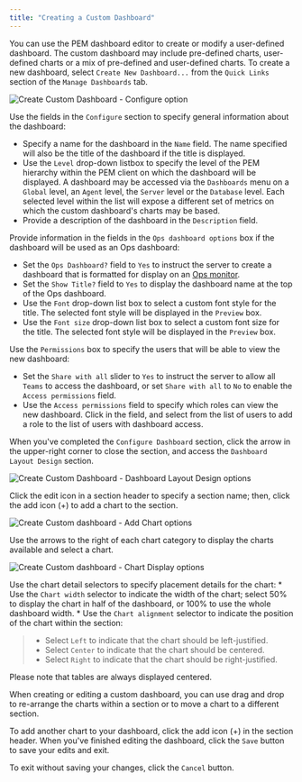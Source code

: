 ```yaml
---
title: "Creating a Custom Dashboard"
---
```


<div id="pem_custom_dashboard" class="registered_link"></div>

You can use the PEM dashboard editor to create or modify a user-defined dashboard. The custom dashboard may include pre-defined charts, user-defined charts or a mix of pre-defined and user-defined charts. To create a new dashboard, select `Create New Dashboard...` from the `Quick Links` section of the `Manage Dashboards` tab.

![Create Custom Dashboard - Configure option](../../images/pem_custom_dashboard_configure_dashboard.png)

Use the fields in the `Configure` section to specify general information about the dashboard:

-   Specify a name for the dashboard in the `Name` field. The name specified will also be the title of the dashboard if the title is displayed.
-   Use the `Level` drop-down listbox to specify the level of the PEM hierarchy within the PEM client on which the dashboard will be displayed. A dashboard may be accessed via the `Dashboards` menu on a `Global` level, an `Agent` level, the `Server` level or the `Database` level. Each selected level within the list will expose a different set of metrics on which the custom dashboard's charts may be based.
-   Provide a description of the dashboard in the `Description` field.

Provide information in the fields in the `Ops dashboard options` box if the dashboard will be used as an Ops dashboard:

-   Set the `Ops Dashboard?` field to `Yes` to instruct the server to create a dashboard that is formatted for display on an [Ops monitor](../../04_toc_pem_features/11_pem_manage_dashboards/#pem_ops_dashboard).
-   Set the `Show Title?` field to `Yes` to display the dashboard name at the top of the Ops dashboard.
-   Use the `Font` drop-down list box to select a custom font style for the title. The selected font style will be displayed in the `Preview` box.
-   Use the `Font size` drop-down list box to select a custom font size for the title. The selected font style will be displayed in the `Preview` box.

Use the `Permissions` box to specify the users that will be able to view the new dashboard:

-   Set the `Share with all` slider to `Yes` to instruct the server to allow all `Teams` to access the dashboard, or set `Share with all` to `No` to enable the `Access permissions` field.
-   Use the `Access permissions` field to specify which roles can view the new dashboard. Click in the field, and select from the list of users to add a role to the list of users with dashboard access.

When you've completed the `Configure Dashboard` section, click the arrow in the upper-right corner to close the section, and access the `Dashboard Layout Design` section.

![Create Custom Dashboard - Dashboard Layout Design options](../../images/pem_custom_dashboard_add_section_name.png)

Click the edit icon in a section header to specify a section name; then, click the add icon (+) to add a chart to the section.

![Create Custom dashboard - Add Chart options](../../images/pem_custom_dashboard_add_chart.png)

Use the arrows to the right of each chart category to display the charts available and select a chart.

![Create Custom dashboard - Chart Display options](../../images/pem_custom_dashboard_chart_details.png)

Use the chart detail selectors to specify placement details for the chart: \* Use the `Chart width` selector to indicate the width of the chart; select 50% to display the chart in half of the dashboard, or 100% to use the whole dashboard width. \* Use the `Chart alignment` selector to indicate the position of the chart within the section:

> -   Select `Left` to indicate that the chart should be left-justified.
> -   Select `Center` to indicate that the chart should be centered.
> -   Select `Right` to indicate that the chart should be right-justified.

Please note that tables are always displayed centered.

When creating or editing a custom dashboard, you can use drag and drop to re-arrange the charts within a section or to move a chart to a different section.

To add another chart to your dashboard, click the add icon (+) in the section header. When you've finished editing the dashboard, click the `Save` button to save your edits and exit.

To exit without saving your changes, click the `Cancel` button.
